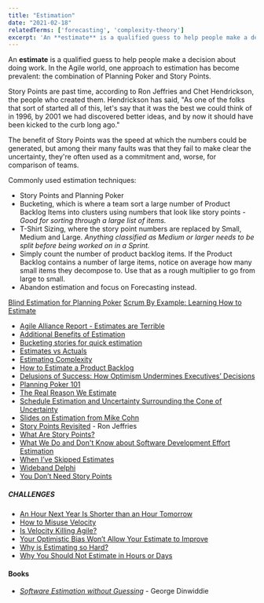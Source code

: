 ```yaml
---
title: "Estimation"
date: "2021-02-18"
relatedTerms: ['forecasting', 'complexity-theory']
excerpt: 'An **estimate** is a qualified guess to help people make a decision about doing work. In'
---
```


An **estimate** is a qualified guess to help people make a decision about doing work. In the Agile world, one approach to estimation has become prevalent: the combination of Planning Poker and Story Points.

Story Points are past time, according to Ron Jeffries and Chet Hendrickson, the people who created them. Hendrickson has said, "As one of the folks that sort of started all of this, let's say that it was the best we could think of in 1996, by 2001 we had discovered better ideas, and by now it should have been kicked to the curb long ago."

The benefit of Story Points was the speed at which the numbers could be generated, but among their many faults was that they fail to make clear the uncertainty, they're often used as a commitment and, worse, for comparison of teams.

Commonly used estimation techniques:

- Story Points and Planning Poker
- Bucketing, which is where a team sort a large number of Product Backlog Items into clusters using numbers that look like story points _\- Good for sorting through a large list of items._
- T-Shirt Sizing, where the story point numbers are replaced by Small, Medium and Large. _Anything classified as Medium or larger needs to be split before being worked on in a Sprint._
- Simply count the number of product backlog items. If the Product Backlog contains a number of large items, notice on average how many small items they decompose to. Use that as a rough multiplier to go from large to small.
- Abandon estimation and focus on Forecasting instead.

[Blind Estimation for Planning Poker]((/blog/blind-estimation-planning-poker))
[Scrum By Example: Learning How to Estimate](/blog/scrummaster-tales-learning-how-to-estimate)

<HighlightBox heading="Resource Links" variant="resourceLinks">

- [Agile Alliance Report - Estimates are Terrible](https://www.agilealliance.org/resources/experience-reports/estimates-terrible/)
- [Additional Benefits of Estimation](https://www.leadingagile.com/2011/09/the-real-reason-we-estimate/)
- [Bucketing stories for quick estimation](http://thedailystandup.com/2008/07/05/bucketing-stories-for-quick-estimation/)
- [Estimates vs Actuals](https://www.industriallogic.com/blog/estimates-vs-actuals/)
- [Estimating Complexity](https://lizkeogh.com/2013/07/21/estimating-complexity/)
- [How to Estimate a Product Backlog](https://www.superheroes.academy/blog/how-to-estimate-a-product-backlog)
- [Delusions of Success: How Optimism Undermines Executives’ Decisions](https://hbr.org/2003/07/delusions-of-success-how-optimism-undermines-executives-decisions)
- [Planning Poker 101](https://live-planningpoker.pantheonsite.io/faqs/planningpoker-101/)
- [The Real Reason We Estimate](https://www.leadingagile.com/2011/09/the-real-reason-we-estimate/)
- [Schedule Estimation and Uncertainty Surrounding the Cone of Uncertainty](https://www.researchgate.net/publication/3248373_Schedule_estimation_and_uncertainty_surrounding_the_cone_of_uncertainty)
- [Slides on Estimation from Mike Cohn](https://www.mountaingoatsoftware.com/presentations/agile-estimating)
- [Story Points Revisited](https://www.ronjeffries.com/articles/019-01ff/story-points/Index.html) - Ron Jeffries
- [What Are Story Points?](https://www.mountaingoatsoftware.com/blog/what-are-story-points)
- [What We Do and Don't Know about Software Development Effort Estimation](https://www.infoq.com/articles/software-development-effort-estimation/)
- [When I’ve Skipped Estimates](https://paulmboos.com/2015/07/14/when-ive-skipped-the-estimates/)
- [Wideband Delphi](https://en.wikipedia.org/wiki/Wideband_delphi)
- [You Don’t Need Story Points](https://www.neilkillick.com/blog/you-don-t-need-story-points)

##### CHALLENGES

- [An Hour Next Year Is Shorter than an Hour Tomorrow](https://www.psychologytoday.com/ca/blog/ulterior-motives/201110/hour-next-year-is-shorter-hour-tomorrow)
- [How to Misuse Velocity](https://www.lagerweij.com/2011/07/08/5-ways-to-make-sure-velocity-is-useless/)
- [Is Velocity Killing Agile?](https://www.infoq.com/news/2011/11/velocity-highsmith/)
- [Your Optimistic Bias Won’t Allow Your Estimate to Improve](https://agilecomplexificationinverter.blogspot.com/2014/12/your-optimistic-bias-wont-allow-your.html)
- [Why is Estimating so Hard?](https://blog.cleancoder.com/uncle-bob/2012/04/20/Why-Is-Estimating-So-Hard.html)
- [Why You Should Not Estimate in Hours or Days](https://www.scrumexpert.com/knowledge/why-you-should-not-estimate-in-hours-or-days/)

</HighlightBox>

#### Books

- [_Software Estimation without Guessing_](https://www.amazon.com/gp/product/1680506986/) - George Dinwiddie

